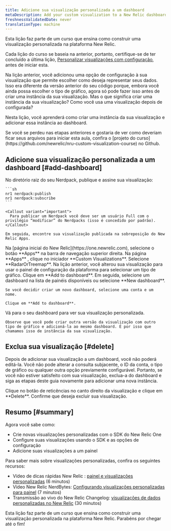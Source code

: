 ```yaml
---
title: Adicione sua visualização personalizada a um dashboard
metaDescription: Add your custom visualization to a New Relic dashboard
freshnessValidatedDate: never
translationType: machine
---
```


<Callout variant="tip">
  Esta lição faz parte de um curso que ensina como construir uma visualização personalizada na plataforma New Relic.

  Cada lição do curso se baseia na anterior, portanto, certifique-se de ter concluído a última lição, [Personalizar visualizações com configuração](/docs/new-relic-solutions/tutorials/custom-visualization-config), antes de iniciar esta.
</Callout>

Na lição anterior, você adicionou uma opção de configuração à sua visualização que permite escolher como deseja representar seus dados. Isso era diferente da versão anterior do seu código porque, embora você ainda possa escolher o tipo de gráfico, agora só pode fazer isso antes de criar uma instância da sua visualização. Mas o que significa criar uma instância da sua visualização? Como você usa uma visualização depois de configurada?

Nesta lição, você aprenderá como criar uma instância da sua visualização e adicionar essa instância ao dashboard.

<Callout variant="tip">
  Se você se perdeu nas etapas anteriores e gostaria de ver como deveriam ficar seus arquivos para iniciar esta aula, confira o [projeto do curso](https://github.com/newrelic/nru-custom-visualization-course) no Github.
</Callout>

## Adicione sua visualização personalizada a um dashboard [#add-dashboard]

<Steps>
  <Step>
    No diretório raiz do seu Nerdpack, publique e assine sua visualização:

    ```sh
    nr1 nerdpack:publish
    nr1 nerdpack:subscribe
    ```

    <Callout variant="important">
      Para publicar um Nerdpack você deve ser um usuário Full com o privilégio “modificar” do Nerdpacks (isso é concedido por padrão).
    </Callout>

    Em seguida, encontre sua visualização publicada na sobreposição do New Relic Apps.
  </Step>

  <Step>
    Na [página inicial do New Relic](https://one.newrelic.com), selecione o botão **Apps** na barra de navegação superior direita.
  </Step>

  <Step>
    Na página **Apps** , clique no iniciador **Custom Visualizations**.
  </Step>

  <Step>
    Selecione **RadarOrTreemap**.
  </Step>

  <Step>
    Na lição anterior, você alterou sua visualização para usar o painel de configuração da plataforma para selecionar um tipo de gráfico.
  </Step>

  <Step>
    Clique em **Add to dashboard**. Em seguida, selecione um dashboard na lista de painéis disponíveis ou selecione **New dashboard**.

    Se você decidir criar um novo dashboard, selecione uma conta e um nome.

    Clique em **Add to dashboard**.
  </Step>

  <Step>
    Vá para o seu dashboard para ver sua visualização personalizada.

    Observe que você pode criar outra versão da visualização com outro tipo de gráfico e adicioná-la ao mesmo dashboard. É por isso que chamamos isso de instância da sua visualização.
  </Step>
</Steps>

## Exclua sua visualização [#delete]

Depois de adicionar sua visualização a um dashboard, você não poderá editá-la. Você não pode alterar a consulta subjacente, o ID da conta, o tipo de gráfico ou qualquer outra opção previamente configurável. Portanto, se você não estiver satisfeito com sua visualização, exclua-a do dashboard e siga as etapas deste guia novamente para adicionar uma nova instância.

<Steps>
  <Step>
    Clique no botão de reticências no canto direito da visualização e clique em **Delete**.
  </Step>

  <Step>
    Confirme que deseja excluir sua visualização.
  </Step>
</Steps>

## Resumo [#summary]

Agora você sabe como:

* Crie novas visualizações personalizadas com o SDK do New Relic One
* Configure suas visualizações usando o SDK e as opções de configuração
* Adicione suas visualizações a um painel

Para saber mais sobre visualizações personalizadas, confira os seguintes recursos:

* Vídeo de dicas rápidas New Relic : [painel e visualizações personalizadas](https://www.youtube.com/watch?v=_F61mxtKfGA) (6 minutos)
* Vídeo New Relic NerdBytes: [Configurando visualizações personalizadas para painel](https://www.youtube.com/watch?v=sFpG_iG7Xa8) (7 minutos)
* Transmissão ao vivo do New Relic Changelog: [visualizações de dados personalizadas no New Relic](https://www.youtube.com/watch?v=HuR0EdHGz24) (30 minutos)

<Callout variant="course">
  Esta lição faz parte de um curso que ensina como construir uma visualização personalizada na plataforma New Relic. Parabéns por chegar até o fim!
</Callout>